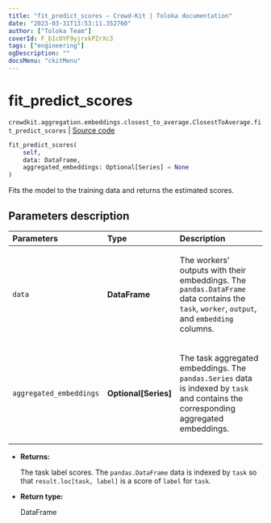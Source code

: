 ```yaml
---
title: "fit_predict_scores — Crowd-Kit | Toloka documentation"
date: "2023-03-31T13:53:11.352760"
author: ["Toloka Team"]
coverId: F_bIcOYF9yjrxkPZrXc3
tags: ["engineering"]
ogDescription: ""
docsMenu: "ckitMenu"
---
```


# fit_predict_scores

`crowdkit.aggregation.embeddings.closest_to_average.ClosestToAverage.fit_predict_scores` | [Source code](https://github.com/Toloka/crowd-kit/blob/v1.2.1/crowdkit/aggregation/embeddings/closest_to_average.py#L87)

```python
fit_predict_scores(
    self,
    data: DataFrame,
    aggregated_embeddings: Optional[Series] = None
)
```

Fits the model to the training data and returns the estimated scores.

## Parameters description

| Parameters | Type | Description |
| :----------| :----| :-----------|
`data`|**DataFrame**|<p>The workers' outputs with their embeddings. The `pandas.DataFrame` data contains the `task`, `worker`, `output`, and `embedding` columns.</p>
`aggregated_embeddings`|**Optional\[Series\]**|<p>The task aggregated embeddings. The `pandas.Series` data is indexed by `task` and contains the corresponding aggregated embeddings.</p>

* **Returns:**

  The task label scores.
The `pandas.DataFrame` data is indexed by `task` so that `result.loc[task, label]`
is a score of `label` for `task`.

* **Return type:**

  DataFrame